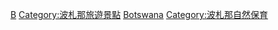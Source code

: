 {{Commons category|World Heritage Sites in Botswana}}
{{Commonscat|World Heritage Sites in Botswana}}

[[Category:非洲世界遗产|B]]
[[Category:波札那旅遊景點|Category:波札那旅遊景點]]
[[Category:各國世界遺產|Botswana]]
[[Category:波札那自然保育|Category:波札那自然保育]]